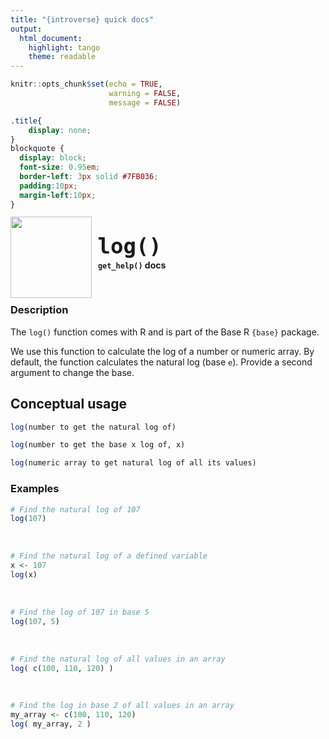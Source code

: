```yaml
---
title: "{introverse} quick docs"
output: 
  html_document:
    highlight: tango
    theme: readable
---
```



```r
knitr::opts_chunk$set(echo = TRUE, 
                      warning = FALSE, 
                      message = FALSE)
```

```css
.title{
    display: none;
}
blockquote {
  display: block;
  font-size: 0.95em;
  border-left: 3px solid #7FB036;
  padding:10px;
  margin-left:10px;
}
```

<div>
<br>
 <img src = "logo.png" style = "float:left;height:130px;margin-top:-20px;">
 <span style = "font-weight:bold;font-size:40px;"> 
  &nbsp;<code>log()</code>
 </span>
 <br>
 <b>&nbsp;&nbsp;&nbsp;<code>get_help()</code> docs</b>
</div>
<br>

### Description

The `log()` function comes with R and is part of the Base R `{base}` package.
  
We use this function to calculate the log of a number or numeric array. By default, the function calculates the natural log (base `e`). Provide a second argument to change the base.




## Conceptual usage 

```r
log(number to get the natural log of)

log(number to get the base x log of, x)

log(numeric array to get natural log of all its values)
```

### Examples


```r
# Find the natural log of 107
log(107)
```

<br>  <!-- Do not delete the <br>, and make sure to keep the previous and following lines blank. -->

```r
# Find the natural log of a defined variable
x <- 107
log(x)
```

<br>  <!-- Do not delete the <br>, and make sure to keep the previous and following lines blank. -->


```r
# Find the log of 107 in base 5
log(107, 5)
```

<br>  <!-- Do not delete the <br>, and make sure to keep the previous and following lines blank. -->


```r
# Find the natural log of all values in an array
log( c(100, 110, 120) )
```

<br>  <!-- Do not delete the <br>, and make sure to keep the previous and following lines blank. -->


```r
# Find the log in base 2 of all values in an array
my_array <- c(100, 110, 120)
log( my_array, 2 )
```
